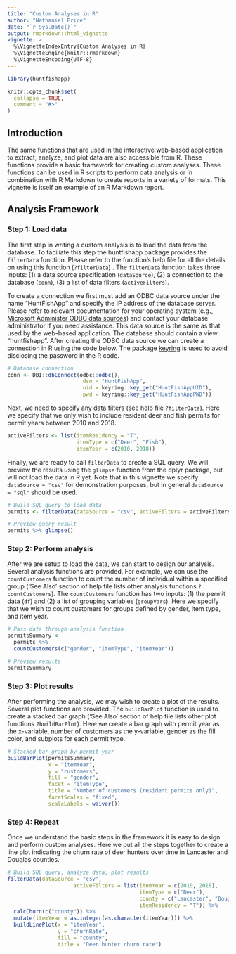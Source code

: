 ```yaml
---
title: "Custom Analyses in R"
author: "Nathaniel Price"
date: "`r Sys.Date()`"
output: rmarkdown::html_vignette
vignette: >
  %\VignetteIndexEntry{Custom Analyses in R}
  %\VignetteEngine{knitr::rmarkdown}
  %\VignetteEncoding{UTF-8}
---
```


```r
library(huntfishapp)

knitr::opts_chunk$set(
  collapse = TRUE,
  comment = "#>"
)
```
## Introduction

The same functions that are used in the interactive web-based application to extract, analyze, and plot data are also accessible from R. These functions provide a basic framework for creating custom analyses. These functions can be used in R scripts to perform data analysis or in combination with R Markdown to create reports in a variety of formats. This vignette is itself an example of an R Markdown report.

## Analysis Framework

### Step 1: Load data
The first step in writing a custom analysis is to load the data from the database. To faciliate this step the huntfishapp package provides the `filterData` function. Please refer to the function's help file for all the details on using this function (`?filterData`) . The `filterData` function takes three inputs: (1) a data source specification (`dataSource`), (2) a connection to the database (`conn`), (3) a list of data filters (`activeFilters`).

To create a connection we first must add an ODBC data source under the name "HuntFishApp" and specify the IP address of the database server. Please refer to relevant documentation for your operating system (e.g., [Microsoft Administer ODBC data sources](https://support.office.com/en-us/article/administer-odbc-data-sources-b19f856b-5b9b-48c9-8b93-07484bfab5a7)) and contact your database administrator if you need assistance. This data source is the same as that used by the web-based application. The database should contain a view "huntfishapp". After creating the ODBC data source we can create a connection in R using the code below. The package [keyring](https://cran.r-project.org/package=keyring) is used to avoid disclosing the password in the R code. 

```r
# Database connection
conn <- DBI::dbConnect(odbc::odbc(),
                        dsn = "HuntFishApp", 
                        uid = keyring::key_get("HuntFishAppUID"), 
                        pwd = keyring::key_get("HuntFishAppPWD"))
```

Next, we need to specify any data filters (see help file `?filterData`). Here we specify that we only wish to include resident deer and fish permits for permit years between 2010 and 2018.

```r
activeFilters <- list(itemResidency = "T",
                      itemType = c("Deer", "Fish"),
                      itemYear = c(2010, 2018))
```

Finally, we are ready to call `filterData` to create a SQL query. We will preview the results using the `glimpse` function from the dplyr package, but will not load the data in R yet. Note that in this vignette we specify `dataSource = "csv"` for demonstration purposes, but in general `dataSource = "sql"` should be used.

```r
# Build SQL query to load data
permits <- filterData(dataSource = "csv", activeFilters = activeFilters)

# Preview query result
permits %>% glimpse()

```

### Step 2: Perform analysis
After we are setup to load the data, we can start to design our analysis. Several analysis functions are provided. For example, we can use the `countCustomers` function to count the number of individual within a specified group ('See Also' section of help file lists other analysis functions `?countCustomers`). The `countCustomers` function has two inputs: (1) the permit data (`df`) and (2) a list of grouping variables (`groupVars`). Here we specify that we wish to count customers for groups defined by gender, item type, and item year.

```r
# Pass data through analysis function
permitsSummary <- 
  permits %>% 
  countCustomers(c("gender", "itemType", "itemYear"))

# Preview results
permitsSummary
```

### Step 3: Plot results
After performing the analysis, we may wish to create a plot of the results. Several plot functions are provided. The `buildBarPlot` function is used to create a stacked bar graph ('See Also' section of help file lists other plot functions `?buildBarPlot`). Here we create a bar graph with permit year as the x-variable, number of customers as the y-variable, gender as the fill color, and subplots for each permit type.

```r
# Stacked bar graph by permit year
buildBarPlot(permitsSummary,
             x = "itemYear",
             y = "customers",
             fill = "gender",
             facet = "itemType",
             title = "Number of customers (resident permits only)",
             facetScales = "fixed",
             scaleLabels = waiver())
```

### Step 4: Repeat
Once we understand the basic steps in the framework it is easy to design and perform custom analyses. Here we put all the steps together to create a line plot indicating the churn rate of deer hunters over time in Lancaster and Douglas counties.

```r
# Build SQL query, analyze data, plot results
filterData(dataSource = "csv", 
                     activeFilters = list(itemYear = c(2010, 2018),
                                          itemType = c("Deer"),
                                          county = c("Lancaster", "Douglas"),
                                          itemResidency = "T")) %>% 
  calcChurn(c("county")) %>%
  mutate(itemYear = as.integer(as.character(itemYear))) %>%
  buildLinePlot(x = "itemYear",
                y = "churnRate",
                fill = "county",
                title = "Deer hunter churn rate")
```


